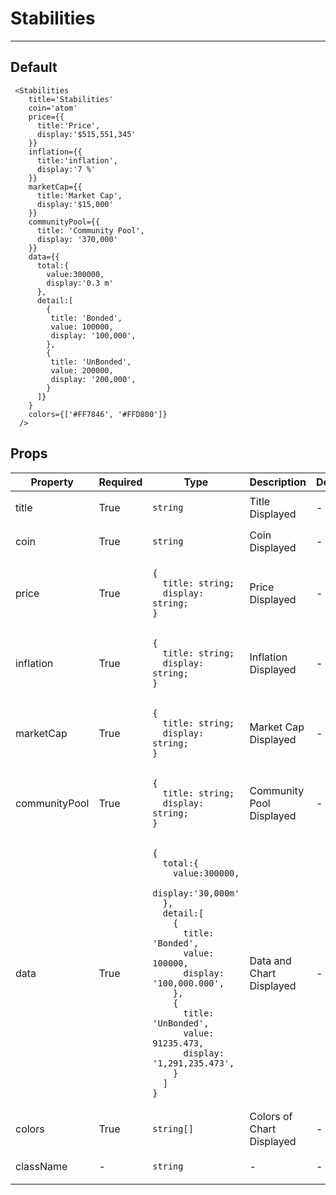 
<Meta title="Stabilities" component={Stabilities} />

# Stabilities
---
## Default
<Canvas>
  <Story name="Default">
    <Stabilities
      title='Stabilities'
      coin='atom'
      price={{
       title:'Price',
       display:'$515,551,345.666'
      }}
      inflation={{
       title:'inflation',
       display:'7 %'
      }}
      marketCap={{
       title:'Market Cap',
       display:'$15,000'
      }}
      communityPool={{
       title: 'Community Pool',
       display: '370,000'
      }}
      data={{
        total:{
          value:300000,
          display:'0.3 m'
        },
        detail:[
        {
         title: 'Bonded',
         value: 100000,
         display: '100,000',
        },
        {
         title: 'UnBonded',
         value: 200000,
         display: '200,000',
        }
      ]}
      }
      colors={['#FF7846', '#FFD800']}
    />
  </Story>
</Canvas>

```
 <Stabilities
    title='Stabilities'
    coin='atom'
    price={{
      title:'Price',
      display:'$515,551,345'
    }}
    inflation={{
      title:'inflation',
      display:'7 %'
    }}
    marketCap={{
      title:'Market Cap',
      display:'$15,000'
    }}
    communityPool={{
      title: 'Community Pool',
      display: '370,000'
    }}
    data={{
      total:{
        value:300000,
        display:'0.3 m'
      },
      detail:[
        {
         title: 'Bonded',
         value: 100000,
         display: '100,000',
        },
        {
         title: 'UnBonded',
         value: 200000,
         display: '200,000',
        }
      ]}
    }
    colors={['#FF7846', '#FFD800']}
  />
```

## Props

<table>
<thead>
  <tr>
    <th>Property</th>
    <th>Required</th>
    <th>Type</th>
    <th>Description</th>
    <th>Default</th>
  </tr>
</thead>
<tbody>
  <tr>
    <td>title</td>
    <td>True</td>
    <td>

`string`

  </td>
    <td>Title Displayed</td>
    <td>-</td>
  </tr>
    <tr>
    <td>coin</td>
    <td>True</td>
    <td>

`string`

  </td>
    <td>Coin Displayed</td>
    <td>-</td>
  </tr>
  <tr>
    <td>price</td>
    <td>True</td>
    <td>

```
{
  title: string;
  display: string;
}
```

  </td>
    <td>Price Displayed</td>
    <td>-</td>
  </tr>
  <tr>
    <td>inflation</td>
    <td>True</td>
    <td>

```
{
  title: string;
  display: string;
}
```

  </td>
    <td>Inflation Displayed</td>
    <td>-</td>
  </tr>
  <tr>
    <td>marketCap</td>
    <td>True</td>
    <td>

```
{
  title: string;
  display: string;
}
```

  </td>
    <td>Market Cap Displayed</td>
    <td>-</td>
  </tr>
  <tr>
    <td>communityPool</td>
    <td>True</td>
    <td>

```
{
  title: string;
  display: string;
}
```

  </td>
    <td>Community Pool Displayed</td>
    <td>-</td>
  </tr>
  <tr>
    <td>data</td>
    <td>True</td>
    <td>

```
{
  total:{
    value:300000,
    display:'30,000m'
  },
  detail:[
    {
      title: 'Bonded',
      value: 100000,
      display: '100,000.000',
    },
    {
      title: 'UnBonded',
      value: 91235.473,
      display: '1,291,235.473',
    }
  ]
}
```

  </td>
    <td>Data and Chart Displayed</td>
    <td>-</td>
  </tr>
  <tr>
    <td>colors</td>
    <td>True</td>
    <td>

`string[]`

  </td>
    <td>Colors of Chart Displayed</td>
    <td>-</td>
  </tr>
  <tr>
    <td>className</td>
    <td>-</td>
    <td>

`string`

  </td>
    <td>-</td>
    <td>-</td>
  </tr>
  </tbody>
</table>
<br/>
